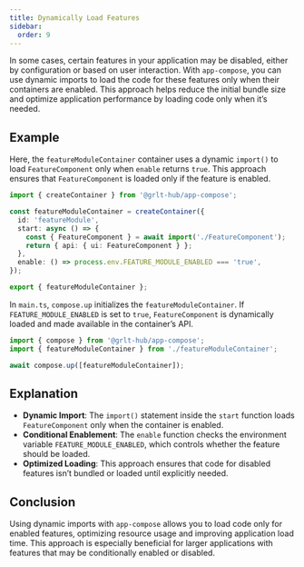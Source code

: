 ```yaml
---
title: Dynamically Load Features
sidebar:
  order: 9
---
```


In some cases, certain features in your application may be disabled, either by configuration or based on user interaction. With `app-compose`, you can use dynamic imports to load the code for these features only when their containers are enabled. This approach helps reduce the initial bundle size and optimize application performance by loading code only when it’s needed.

## Example

Here, the `featureModuleContainer` container uses a dynamic `import()` to load `FeatureComponent` only when `enable` returns `true`. This approach ensures that `FeatureComponent` is loaded only if the feature is enabled.

```ts title="featureModuleContainer.ts"
import { createContainer } from '@grlt-hub/app-compose';

const featureModuleContainer = createContainer({
  id: 'featureModule',
  start: async () => {
    const { FeatureComponent } = await import('./FeatureComponent');
    return { api: { ui: FeatureComponent } };
  },
  enable: () => process.env.FEATURE_MODULE_ENABLED === 'true',
});

export { featureModuleContainer };
```

In `main.ts`, `compose.up` initializes the `featureModuleContainer`. If `FEATURE_MODULE_ENABLED` is set to `true`, `FeatureComponent` is dynamically loaded and made available in the container’s API.

```ts title="main.ts"
import { compose } from '@grlt-hub/app-compose';
import { featureModuleContainer } from './featureModuleContainer';

await compose.up([featureModuleContainer]);
```

## Explanation

- **Dynamic Import**: The `import()` statement inside the `start` function loads `FeatureComponent` only when the container is enabled.
- **Conditional Enablement**: The `enable` function checks the environment variable `FEATURE_MODULE_ENABLED`, which controls whether the feature should be loaded.
- **Optimized Loading**: This approach ensures that code for disabled features isn’t bundled or loaded until explicitly needed.

## Conclusion

Using dynamic imports with `app-compose` allows you to load code only for enabled features, optimizing resource usage and improving application load time. This approach is especially beneficial for larger applications with features that may be conditionally enabled or disabled.
